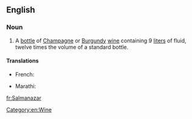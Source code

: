 ==English==

===Noun===
{{en-noun}}

# A [[bottle]] of [[Champagne]] or [[Burgundy]] [[wine]]  containing 9 [[liter]]s of fluid, twelve times the volume of a standard bottle.

====Translations====
{{trans-top|bottle of champagne or Burgundy wine}}
* French: {{t+|fr|salmanazar|m}}
{{trans-mid}}
* Marathi: {{t-|mr|साल्मानाजार|f|tr=sālmānāzāra|sc=Deva}}
{{trans-bottom}}

[[Category:en:Wine]]

[[fr:Salmanazar]]